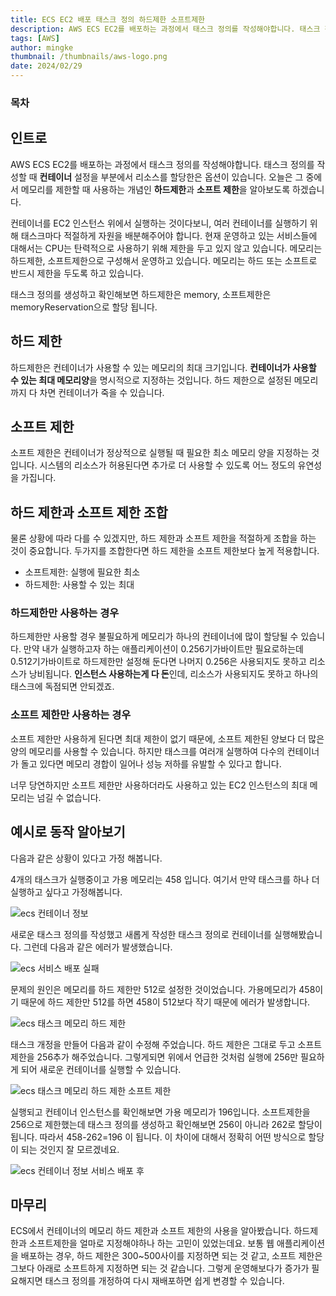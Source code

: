 ```yaml
---
title: ECS EC2 배포 태스크 정의 하드제한 소프트제한
description: AWS ECS EC2를 배포하는 과정에서 태스크 정의를 작성해야합니다. 태스크 정의를 작성할 때 컨테이너 설정을 부분에서 리소스를 할당한은 옵션이 있습니다. 오늘은 그 중에서 메모리를 제한할 때 사용하는 개념인 하드제한과 소프트 제한을 알아보도록 하겠습니다.
tags: [AWS]
author: mingke
thumbnail: /thumbnails/aws-logo.png
date: 2024/02/29
---
```


### 목차

## 인트로

AWS ECS EC2를 배포하는 과정에서 태스크 정의를 작성해야합니다. 태스크 정의를 작성할 때 **컨테이너** 설정을 부분에서 리소스를 할당한은 옵션이 있습니다. 오늘은 그 중에서 메모리를 제한할 때 사용하는 개념인 **하드제한**과 **소프트 제한**을 알아보도록 하겠습니다.

컨테이너를 EC2 인스턴스 위에서 실행하는 것이다보니, 여러 컨테이너를 실행하기 위해 태스크마다 적절하게 자원을 배분해주어야 합니다. 현재 운영하고 있는 서비스들에 대해서는 CPU는 탄력적으로 사용하기 위해 제한을 두고 있지 않고 있습니다. 메모리는 하드제한, 소프트제한으로 구성해서 운영하고 있습니다. 메모리는 하드 또는 소프트로 반드시 제한을 두도록 하고 있습니다.

태스크 정의를 생성하고 확인해보면 하드제한은 memory, 소프트제한은 memoryReservation으로 할당 됩니다.

## 하드 제한

하드제한은 컨테이너가 사용할 수 있는 메모리의 최대 크기입니다. **컨테이너가 사용할 수 있는 최대 메모리양**을 명시적으로 지정하는 것입니다. 하드 제한으로 설정된 메모리까지 다 차면 컨테이너가 죽을 수 있습니다.

## 소프트 제한

소프트 제한은 컨테이너가 정상적으로 실행될 때 필요한 최소 메모리 양을 지정하는 것입니다. 시스템의 리소스가 허용된다면 추가로 더 사용할 수 있도록 어느 정도의 유연성을 가집니다.

## 하드 제한과 소프트 제한 조합

물론 상황에 따라 다를 수 있겠지만, 하드 제한과 소프트 제한을 적절하게 조합을 하는 것이 중요합니다. 두가지를 조합한다면 하드 제한을 소프트 제한보다 높게 적용합니다.

- 소프트제한: 실행에 필요한 최소
- 하드제한: 사용할 수 있는 최대

### 하드제한만 사용하는 경우

하드제한만 사용할 경우 불필요하게 메모리가 하나의 컨테이너에 많이 할당될 수 있습니다. 만약 내가 실행하고자 하는 애플리케이션이 0.256기가바이트만 필요로하는데 0.512기가바이트로 하드제한만 설정해 둔다면 나머지 0.256은 사용되지도 못하고 리소스가 낭비됩니다. **인스턴스 사용하는게 다 돈**인데, 리소스가 사용되지도 못하고 하나의 태스크에 독점되면 안되겠죠.

### 소프트 제한만 사용하는 경우

소프트 제한만 사용하게 된다면 최대 제한이 없기 때문에, 소프트 제한된 양보다 더 많은 양의 메모리를 사용할 수 있습니다. 하지만 태스크를 여러개 실행하여 다수의 컨테이너가 돌고 있다면 메모리 경합이 일어나 성능 저하를 유발할 수 있다고 합니다.

너무 당연하지만 소프트 제한만 사용하더라도 사용하고 있는 EC2 인스턴스의 최대 메모리는 넘길 수 없습니다.

## 예시로 동작 알아보기

다음과 같은 상황이 있다고 가정 해봅니다.

4개의 태스크가 실행중이고 가용 메모리는 458 입니다. 여기서 만약 태스크를 하나 더 실행하고 싶다고 가정해봅니다.

<Image src="/ecs-ec2-memory-limit/01.png" alt="ecs 컨테이너 정보" />

새로운 태스크 정의를 작성했고 새롭게 작성한 태스크 정의로 컨테이너를 실행해봤습니다. 그런데 다음과 같은 에러가 발생했습니다.

<Image src="/ecs-ec2-memory-limit/02.png" alt="ecs 서비스 배포 실패" />

문제의 원인은 메모리를 하드 제한만 512로 설정한 것이었습니다. 가용메모리가 458이기 때문에 하드 제한만 512를 하면 458이 512보다 작기 때문에 에러가 발생합니다.

<Image src="/ecs-ec2-memory-limit/03.png" alt="ecs 태스크 메모리 하드 제한" />

태스크 개정을 만들어 다음과 같이 수정해 주었습니다. 하드 제한은 그대로 두고 소프트 제한을 256추가 해주었습니다.
그렇게되면 위에서 언급한 것처럼 실행에 256만 필요하게 되어 새로운 컨테이너를 실행할 수 있습니다.

<Image src="/ecs-ec2-memory-limit/04.png" alt="ecs 태스크 메모리 하드 제한 소프트 제한" />

실행되고 컨테이너 인스턴스를 확인해보면 가용 메모리가 196입니다. 소프트제한을 256으로 제한했는데 태스크 정의를 생성하고 확인해보면 256이 아니라 262로 할당이 됩니다. 따라서 458-262=196 이 됩니다. 이 차이에 대해서 정확히 어떤 방식으로 할당이 되는 것인지 잘 모르겠네요.

<Image src="/ecs-ec2-memory-limit/05.png" alt="ecs 컨테이너 정보 서비스 배포 후" />

## 마무리

ECS에서 컨테이너의 메모리 하드 제한과 소프트 제한의 사용을 알아봤습니다. 하드제한과 소프트제한을 얼마로 지정해야하나 하는 고민이 있었는데요. 보통 웹 애플리케이션을 배포하는 경우, 하드 제한은 300~500사이를 지정하면 되는 것 같고, 소프트 제한은 그보다 아래로 소프트하게 지정하면 되는 것 같습니다. 그렇게 운영해보다가 증가가 필요해지면 태스크 정의를 개정하여 다시 재배포하면 쉽게 변경할 수 있습니다.
